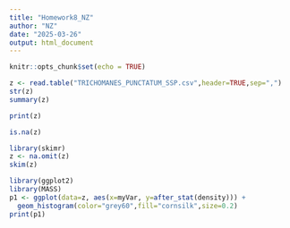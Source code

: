```yaml
---
title: "Homework8_NZ"
author: "NZ"
date: "2025-03-26"
output: html_document
---
```


```r
knitr::opts_chunk$set(echo = TRUE)
```

```r
z <- read.table("TRICHOMANES_PUNCTATUM_SSP.csv",header=TRUE,sep=",")
str(z)
summary(z)

print(z)

is.na(z)

library(skimr)
z <- na.omit(z)
skim(z)

library(ggplot2)
library(MASS)
p1 <- ggplot(data=z, aes(x=myVar, y=after_stat(density))) +
  geom_histogram(color="grey60",fill="cornsilk",size=0.2)
print(p1)

```